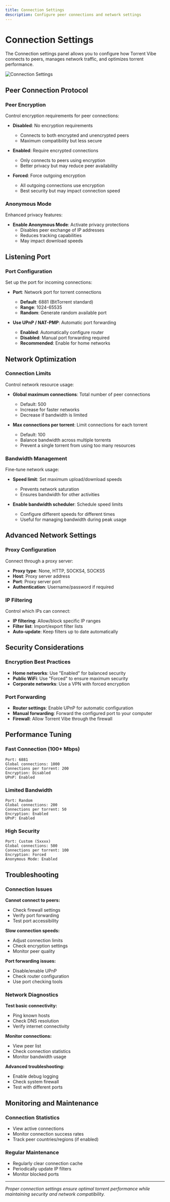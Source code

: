 ```yaml
---
title: Connection Settings
description: Configure peer connections and network settings
---
```


# Connection Settings

The Connection settings panel allows you to configure how Torrent Vibe connects to peers, manages network traffic, and optimizes torrent performance.

![Connection Settings](/screenshots/TorrentVibeScreenshot_ConnectionSettings.png)

## Peer Connection Protocol

### Peer Encryption
Control encryption requirements for peer connections:

- **Disabled**: No encryption requirements
  - Connects to both encrypted and unencrypted peers
  - Maximum compatibility but less secure

- **Enabled**: Require encrypted connections
  - Only connects to peers using encryption
  - Better privacy but may reduce peer availability

- **Forced**: Force outgoing encryption
  - All outgoing connections use encryption
  - Best security but may impact connection speed

### Anonymous Mode
Enhanced privacy features:

- **Enable Anonymous Mode**: Activate privacy protections
  - Disables peer exchange of IP addresses
  - Reduces tracking capabilities
  - May impact download speeds

## Listening Port

### Port Configuration
Set up the port for incoming connections:

- **Port**: Network port for torrent connections
  - **Default**: 6881 (BitTorrent standard)
  - **Range**: 1024-65535
  - **Random**: Generate random available port

- **Use UPnP / NAT-PMP**: Automatic port forwarding
  - **Enabled**: Automatically configure router
  - **Disabled**: Manual port forwarding required
  - **Recommended**: Enable for home networks

## Network Optimization

### Connection Limits
Control network resource usage:

- **Global maximum connections**: Total number of peer connections
  - Default: 500
  - Increase for faster networks
  - Decrease if bandwidth is limited

- **Max connections per torrent**: Limit connections for each torrent
  - Default: 100
  - Balance bandwidth across multiple torrents
  - Prevent a single torrent from using too many resources

### Bandwidth Management
Fine-tune network usage:

- **Speed limit**: Set maximum upload/download speeds
  - Prevents network saturation
  - Ensures bandwidth for other activities

- **Enable bandwidth scheduler**: Schedule speed limits
  - Configure different speeds for different times
  - Useful for managing bandwidth during peak usage

## Advanced Network Settings

### Proxy Configuration
Connect through a proxy server:

- **Proxy type**: None, HTTP, SOCKS4, SOCKS5
- **Host**: Proxy server address
- **Port**: Proxy server port
- **Authentication**: Username/password if required

### IP Filtering
Control which IPs can connect:

- **IP filtering**: Allow/block specific IP ranges
- **Filter list**: Import/export filter lists
- **Auto-update**: Keep filters up to date automatically

## Security Considerations

### Encryption Best Practices
- **Home networks**: Use "Enabled" for balanced security
- **Public WiFi**: Use "Forced" to ensure maximum security
- **Corporate networks**: Use a VPN with forced encryption

### Port Forwarding
- **Router settings**: Enable UPnP for automatic configuration
- **Manual forwarding**: Forward the configured port to your computer
- **Firewall**: Allow Torrent Vibe through the firewall

## Performance Tuning

### Fast Connection (100+ Mbps)
```
Port: 6881
Global connections: 1000
Connections per torrent: 200
Encryption: Disabled
UPnP: Enabled
```

### Limited Bandwidth
```
Port: Random
Global connections: 200
Connections per torrent: 50
Encryption: Enabled
UPnP: Enabled
```

### High Security
```
Port: Custom (5xxxx)
Global connections: 500
Connections per torrent: 100
Encryption: Forced
Anonymous Mode: Enabled
```

## Troubleshooting

### Connection Issues

**Cannot connect to peers:**
- Check firewall settings
- Verify port forwarding
- Test port accessibility

**Slow connection speeds:**
- Adjust connection limits
- Check encryption settings
- Monitor peer quality

**Port forwarding issues:**
- Disable/enable UPnP
- Check router configuration
- Use port checking tools

### Network Diagnostics

**Test basic connectivity:**
- Ping known hosts
- Check DNS resolution
- Verify internet connectivity

**Monitor connections:**
- View peer list
- Check connection statistics
- Monitor bandwidth usage

**Advanced troubleshooting:**
- Enable debug logging
- Check system firewall
- Test with different ports

## Monitoring and Maintenance

### Connection Statistics
- View active connections
- Monitor connection success rates
- Track peer countries/regions (if enabled)

### Regular Maintenance
- Regularly clear connection cache
- Periodically update IP filters
- Monitor blocked ports

---

*Proper connection settings ensure optimal torrent performance while maintaining security and network compatibility.*